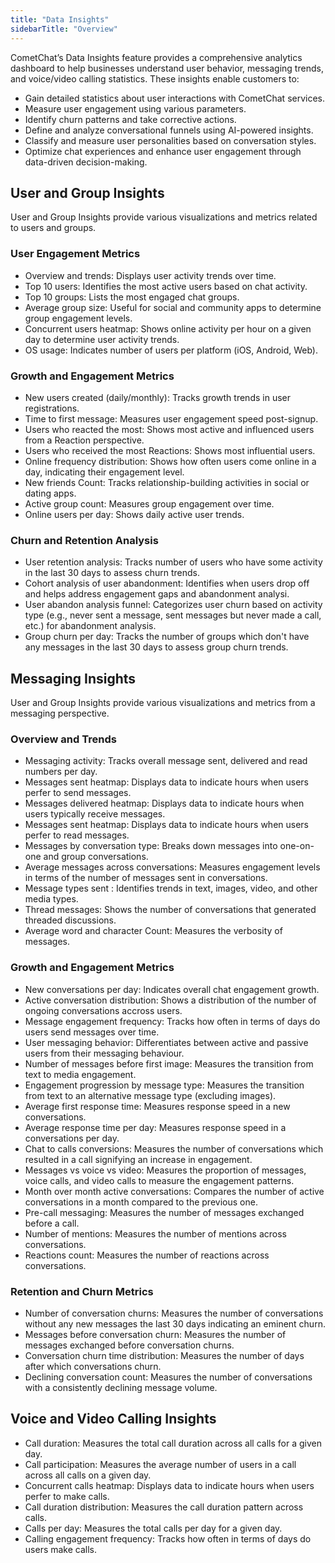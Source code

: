 ```yaml
---
title: "Data Insights"
sidebarTitle: "Overview"
---
```


CometChat’s Data Insights feature provides a comprehensive analytics dashboard to help businesses understand user behavior, messaging trends, and voice/video calling statistics. These insights enable customers to:

* Gain detailed statistics about user interactions with CometChat services.
* Measure user engagement using various parameters.
* Identify churn patterns and take corrective actions.
* Define and analyze conversational funnels using AI-powered insights.
* Classify and measure user personalities based on conversation styles.
* Optimize chat experiences and enhance user engagement through data-driven decision-making.

## User and Group Insights

User and Group Insights provide various visualizations and metrics related to users and groups.

### User Engagement Metrics

* Overview and trends: Displays user activity trends over time.
* Top 10 users: Identifies the most active users based on chat activity.
* Top 10 groups: Lists the most engaged chat groups.
* Average group size: Useful for social and community apps to determine group engagement levels.
* Concurrent users heatmap: Shows online activity per hour on a given day to determine user activity trends.
* OS usage: Indicates number of users per platform (iOS, Android, Web).

### Growth and Engagement Metrics

* New users created (daily/monthly): Tracks growth trends in user registrations.
* Time to first message: Measures user engagement speed post-signup.
* Users who reacted the most: Shows most active and influenced users from a Reaction perspective.
* Users who received the most Reactions: Shows most influential users.
* Online frequency distribution: Shows how often users come online in a day, indicating their engagement level.
* New friends Count: Tracks relationship-building activities in social or dating apps.
* Active group count: Measures group engagement over time.
* Online users per day: Shows daily active user trends.

### Churn and Retention Analysis

* User retention analysis: Tracks number of users who have some activity in the last 30 days to assess churn trends.
* Cohort analysis of user abandonment: Identifies when users drop off and helps address engagement gaps and abandonment analysi.
* User abandon analysis funnel: Categorizes user churn based on activity type (e.g., never sent a message, sent messages but never made a call, etc.) for abandonment analysis.
* Group churn per day: Tracks the number of groups which don't have any messages in the last 30 days to assess group churn trends.

## Messaging Insights

User and Group Insights provide various visualizations and metrics from a messaging perspective.

### Overview and Trends

* Messaging activity: Tracks overall message sent, delivered and read numbers per day.
* Messages sent heatmap: Displays data to indicate hours when users perfer to send messages.
* Messages delivered heatmap: Displays data to indicate hours when users typically receive messages.
* Messages sent heatmap: Displays data to indicate hours when users perfer to read messages.
* Messages by conversation type: Breaks down messages into one-on-one and group conversations.
* Average messages across conversations: Measures engagement levels in terms of the number of messages sent in conversations.
* Message types sent : Identifies trends in text, images, video, and other media types.
* Thread messages: Shows the number of conversations that generated threaded discussions.
* Average word and character Count: Measures the verbosity of messages.

### Growth and Engagement Metrics

* New conversations per day: Indicates overall chat engagement growth.
* Active conversation distribution: Shows a distribution of the number of ongoing conversations accross users.
* Message engagement frequency: Tracks how often in terms of days do users send messages over time.
* User messaging behavior: Differentiates between active and passive users from their messaging behaviour.
* Number of messages before first image: Measures the transition from text to media engagement.
* Engagement progression by message type: Measures the transition from text to an alternative message type (excluding images).
* Average first response time: Measures response speed in a new conversations.
* Average response time per day: Measures response speed in a conversations per day.
* Chat to calls conversions: Measures the number of conversations which resulted in a call signifying an increase in engagement.
* Messages vs voice vs video: Measures the proportion of messages, voice calls, and video calls to measure the engagement patterns.
* Month over month active conversations: Compares the number of active conversations in a month compared to the previous one.
* Pre-call messaging: Measures the number of messages exchanged before a call.
* Number of mentions: Measures the number of mentions across conversations.
* Reactions count: Measures the number of reactions across conversations.

### Retention and Churn Metrics

* Number of conversation churns: Measures the number of conversations without any new messages the last 30 days indicating an eminent churn.
* Messages before conversation churn: Measures the number of messages exchanged before conversation churns.
* Conversation churn time distribution: Measures the number of days after which conversations churn.
* Declining conversation count: Measures the number of conversations with a consistently declining message volume.

## Voice and Video Calling Insights

* Call duration: Measures the total call duration across all calls for a given day.
* Call participation: Measures the average number of users in a call across all calls on a given day.
* Concurrent calls heatmap: Displays data to indicate hours when users perfer to make calls.
* Call duration distribution: Measures the call duration pattern across calls.
* Calls per day: Measures the total calls per day for a given day.
* Calling engagement frequency: Tracks how often in terms of days do users make calls.
